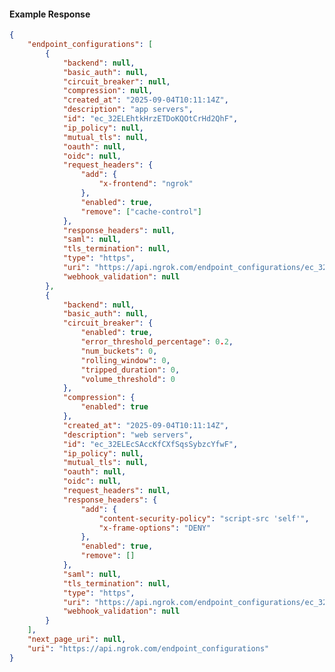 #### Example Response

```json
{
	"endpoint_configurations": [
		{
			"backend": null,
			"basic_auth": null,
			"circuit_breaker": null,
			"compression": null,
			"created_at": "2025-09-04T10:11:14Z",
			"description": "app servers",
			"id": "ec_32ELEhtkHrzETDoKQOtCrHd2QhF",
			"ip_policy": null,
			"mutual_tls": null,
			"oauth": null,
			"oidc": null,
			"request_headers": {
				"add": {
					"x-frontend": "ngrok"
				},
				"enabled": true,
				"remove": ["cache-control"]
			},
			"response_headers": null,
			"saml": null,
			"tls_termination": null,
			"type": "https",
			"uri": "https://api.ngrok.com/endpoint_configurations/ec_32ELEhtkHrzETDoKQOtCrHd2QhF",
			"webhook_validation": null
		},
		{
			"backend": null,
			"basic_auth": null,
			"circuit_breaker": {
				"enabled": true,
				"error_threshold_percentage": 0.2,
				"num_buckets": 0,
				"rolling_window": 0,
				"tripped_duration": 0,
				"volume_threshold": 0
			},
			"compression": {
				"enabled": true
			},
			"created_at": "2025-09-04T10:11:14Z",
			"description": "web servers",
			"id": "ec_32ELEcSAccKfCXfSqsSybzcYfwF",
			"ip_policy": null,
			"mutual_tls": null,
			"oauth": null,
			"oidc": null,
			"request_headers": null,
			"response_headers": {
				"add": {
					"content-security-policy": "script-src 'self'",
					"x-frame-options": "DENY"
				},
				"enabled": true,
				"remove": []
			},
			"saml": null,
			"tls_termination": null,
			"type": "https",
			"uri": "https://api.ngrok.com/endpoint_configurations/ec_32ELEcSAccKfCXfSqsSybzcYfwF",
			"webhook_validation": null
		}
	],
	"next_page_uri": null,
	"uri": "https://api.ngrok.com/endpoint_configurations"
}
```

